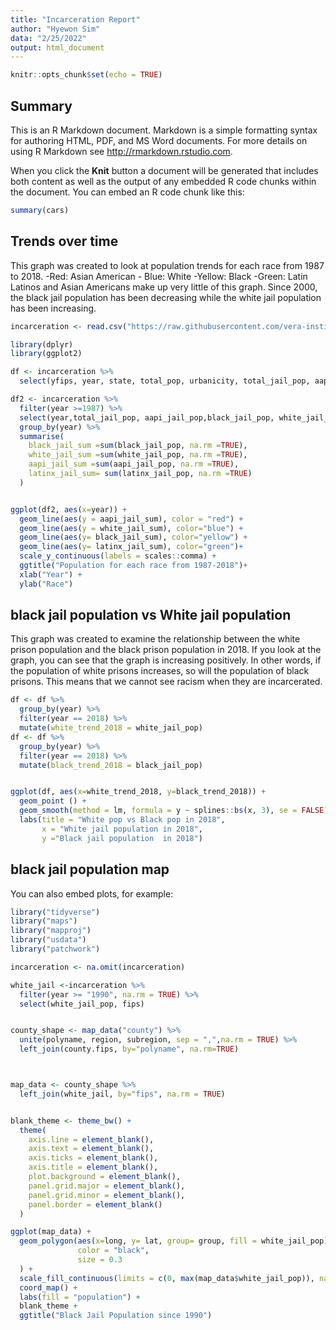 ```yaml
---
title: "Incarceration Report"
author: "Hyewon Sim"
data: "2/25/2022"
output: html_document
---
```


```r
knitr::opts_chunk$set(echo = TRUE)
```

## Summary

This is an R Markdown document. Markdown is a simple formatting syntax for authoring HTML, PDF, and MS Word documents. For more details on using R Markdown see <http://rmarkdown.rstudio.com>.

When you click the **Knit** button a document will be generated that includes both content as well as the output of any embedded R code chunks within the document. You can embed an R code chunk like this:

```r
summary(cars)
```

## Trends over time

This graph was created to look at population trends for each race from 1987 to 2018.
-Red: Asian American
- Blue: White
-Yellow: Black
-Green: Latin
Latinos and Asian Americans make up very little of this graph. Since 2000, the black jail population has been decreasing while the white jail population has been increasing.


```r
incarceration <- read.csv("https://raw.githubusercontent.com/vera-institute/incarceration-trends/master/incarceration_trends.csv")

library(dplyr)
library(ggplot2)

df <- incarceration %>%
  select(yfips, year, state, total_pop, urbanicity, total_jail_pop, aapi_jail_pop, black_jail_pop, latinx_jail_pop, white_jail_pop) 

df2 <- incarceration %>%
  filter(year >=1987) %>%
  select(year,total_jail_pop, aapi_jail_pop,black_jail_pop, white_jail_pop,latinx_jail_pop) %>%
  group_by(year) %>%
  summarise(
    black_jail_sum =sum(black_jail_pop, na.rm =TRUE),
    white_jail_sum =sum(white_jail_pop, na.rm =TRUE),
    aapi_jail_sum =sum(aapi_jail_pop, na.rm =TRUE),
    latinx_jail_sum= sum(latinx_jail_pop, na.rm =TRUE)
  )


ggplot(df2, aes(x=year)) + 
  geom_line(aes(y = aapi_jail_sum), color = "red") + 
  geom_line(aes(y = white_jail_sum), color="blue") +
  geom_line(aes(y= black_jail_sum), color="yellow") +
  geom_line(aes(y= latinx_jail_sum), color="green")+
  scale_y_continuous(labels = scales::comma) +
  ggtitle("Population for each race from 1987-2018")+
  xlab("Year") +
  ylab("Race") 
```

## black jail population vs White jail population

This graph was created to examine the relationship between the white prison population and the black prison population in 2018. If you look at the graph, you can see that the graph is increasing positively. In other words, if the population of white prisons increases, so will the population of black prisons. This means that we cannot see racism when they are incarcerated.


```r
df <- df %>%
  group_by(year) %>%
  filter(year == 2018) %>%
  mutate(white_trend_2018 = white_jail_pop)
df <- df %>%
  group_by(year) %>%
  filter(year == 2018) %>%
  mutate(black_trend_2018 = black_jail_pop)


ggplot(df, aes(x=white_trend_2018, y=black_trend_2018)) +
  geom_point () +
  geom_smooth(method = lm, formula = y ~ splines::bs(x, 3), se = FALSE) +
  labs(title = "White pop vs Black pop in 2018",
       x = "White jail population in 2018",
       y ="Black jail population  in 2018")

```
## black jail population map

You can also embed plots, for example:

```r
library("tidyverse")
library("maps")
library("mapproj")
library("usdata")
library("patchwork")

incarceration <- na.omit(incarceration)  

white_jail <-incarceration %>%
  filter(year >= "1990", na.rm = TRUE) %>%
  select(white_jail_pop, fips)


county_shape <- map_data("county") %>%
  unite(polyname, region, subregion, sep = ",",na.rm = TRUE) %>%
  left_join(county.fips, by="polyname", na.rm=TRUE)



map_data <- county_shape %>%
  left_join(white_jail, by="fips", na.rm = TRUE) 


blank_theme <- theme_bw() +
  theme(
    axis.line = element_blank(),
    axis.text = element_blank(),
    axis.ticks = element_blank(),
    axis.title = element_blank(),
    plot.background = element_blank(),
    panel.grid.major = element_blank(),
    panel.grid.minor = element_blank(),
    panel.border = element_blank()
  )

ggplot(map_data) +
  geom_polygon(aes(x=long, y= lat, group= group, fill = white_jail_pop),
               color = "black",
               size = 0.3
  ) +
  scale_fill_continuous(limits = c(0, max(map_data$white_jail_pop)), na.value = "gray", low = "yellow", high ="red") +
  coord_map() +
  labs(fill = "population") +
  blank_theme +
  ggtitle("Black Jail Population since 1990")




```
